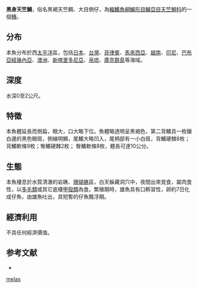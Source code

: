 {{Speciesbox
| name = 黑身天竺鯛
| image = Apogon melas (Day).png
| status = NE
| genus = Apogon
| species = melas
| authority = [[Bleeker|Bleeker]], 1848<ref name='id7218'>{{cite web| url =http://www.bioinfo.cn/db05/BjdwSpecies.php?action=view&id=7218| title =褐天竺鲷| work =《中国动物物种编目数据库》| publisher =中国科学院微生物研究所| author =中国科学院动物研究所| accessdate =2009-04-16| deadurl =yes| archiveurl =https://web.archive.org/web/20160305033325/http://www.bioinfo.cn/db05/BjdwSpecies.php?action=view&id=7218| archivedate =2016-03-05}}</ref>
| synonyms = 
}}
'''黑身天竺鯛'''，俗名黑褐天竺鲷、大目側仔，為[[輻鰭魚綱|輻鰭魚綱]][[鱸形目|鱸形目]][[鱸亞目|鱸亞目]][[天竺鯛科|天竺鯛科]]的一個[[種|種]]。

==分布==
本魚分布於西[[太平洋|太平洋]]區，包括[[日本|日本]]、[[台灣|台灣]]、[[菲律賓|菲律賓]]、[[馬來西亞|馬來西亞]]、[[越南|越南]]、[[印尼|印尼]]、[[巴布亞紐幾內亞|巴布亞紐幾內亞]]、[[澳洲|澳洲]]、[[新喀里多尼亞|新喀里多尼亞]]、[[帛琉|帛琉]]、[[庫克群島|庫克群島]]等海域。

==深度==
水深0至2公尺。

==特徵==
本魚體延長而側扁，眼大，口大略下位。魚體略透明呈黑褐色，第二背鰭具一枚鑲白邊的黑色眼斑，側線明顯，尾鰭大略凹入，尾柄部有一小白斑，背鰭硬棘8枚；背鰭軟條9枚；臀鰭硬棘2枚； 臀鰭軟條8枚，體長可達10公分。

==生態==
本魚棲息於水質清澈的岩礁、[[珊瑚礁|珊瑚礁]]區，白天躲藏洞穴中，夜間出來覓食，屬肉食性，以[[多毛類|多毛類]]或其它底棲[[甲殼類|甲殼類]]為食。繁殖期時，雄魚具有口孵習性，卵約7日化成仔魚，由雄魚吐出，具短暫的仔魚飄浮期。

==經濟利用==
不具任何經濟價值。

==参考文献==
{{reflist}}
*{{FishBase_species|genus=Apogon|species=melas|year=2011|month=12}}
{{Taxonbar|from=Q761975}}

[[Category:天竺鯛屬|melas]]